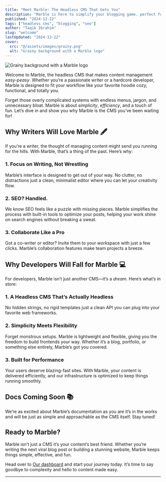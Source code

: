 ```yaml
--- 
title: "Meet Marble: The Headless CMS That Gets You"  
description: "Marble is here to simplify your blogging game. perfect for writers who love creating and developers who love clean code."  
published: "2024-12-22"  
tags: ["headless cms", "blogging", "seo"]  
author: "Taqib Ibrahim"
slug: "welcome"  
lastUpdated: "2024-12-22"  
cover:  
  src: "@/assets/images/grainy.png"  
  alt: "Grainy background with a Marble logo"  
---
```



<Image src={coverImage} alt="Grainy background with a Marble logo" class="w-full rounded-sm"/>

Welcome to Marble, the headless CMS that makes content management *easy-peasy*. Whether you’re a passionate writer or a hardcore developer, Marble is designed to fit your workflow like your favorite hoodie cozy, functional, and totally you.  

Forget those overly complicated systems with endless menus, jargon, and unnecessary bloat. Marble is about *simplicity*, *efficiency*, and a touch of fun. Let’s dive in and show you why Marble is the CMS you’ve been waiting for!  

## Why Writers Will Love Marble 🖋️  

If you’re a writer, the thought of managing content might send you running for the hills. With Marble, that’s a thing of the past. Here’s why:  

### 1. **Focus on Writing, Not Wrestling**

Marble’s interface is designed to get out of your way. No clutter, no distractions just a clean, minimalist editor where you can let your creativity flow.  

### 2. **SEO? Handled.**

We know SEO feels like a puzzle with missing pieces. Marble simplifies the process with built-in tools to optimize your posts, helping your work shine on search engines without breaking a sweat.  

### 3. **Collaborate Like a Pro**

Got a co-writer or editor? Invite them to your workspace with just a few clicks. Marble’s collaboration features make team projects a breeze.  

## Why Developers Will Fall for Marble 💻  

For developers, Marble isn’t just another CMS—it’s a *dream*. Here’s what’s in store:  

### 1. **A Headless CMS That’s Actually Headless**

No hidden strings, no rigid templates just a clean API you can plug into your favorite web frameworks.  

### 2. **Simplicity Meets Flexibility**

Forget monstrous setups. Marble is lightweight and flexible, giving you the freedom to build frontends your way. Whether it’s a blog, portfolio, or something else entirely, Marble’s got you covered.  

### 3. **Built for Performance**

Your users deserve blazing-fast sites. With Marble, your content is delivered efficiently, and our infrastructure is optimized to keep things running smoothly.  

## Docs Coming Soon 📚  

We’re as excited about Marble’s documentation as you are it’s in the works and will be just as simple and approachable as the CMS itself. Stay tuned!  

## Ready to Marble?  

Marble isn’t just a CMS it’s your content’s best friend. Whether you’re writing the next viral blog post or building a stunning website, Marble keeps things simple, effective, and fun.  

Head over to [Our dashboard](https://marblecms-app.vercel.app) and start your journey today. It’s time to say goodbye to complexity and hello to content made easy.  

---

